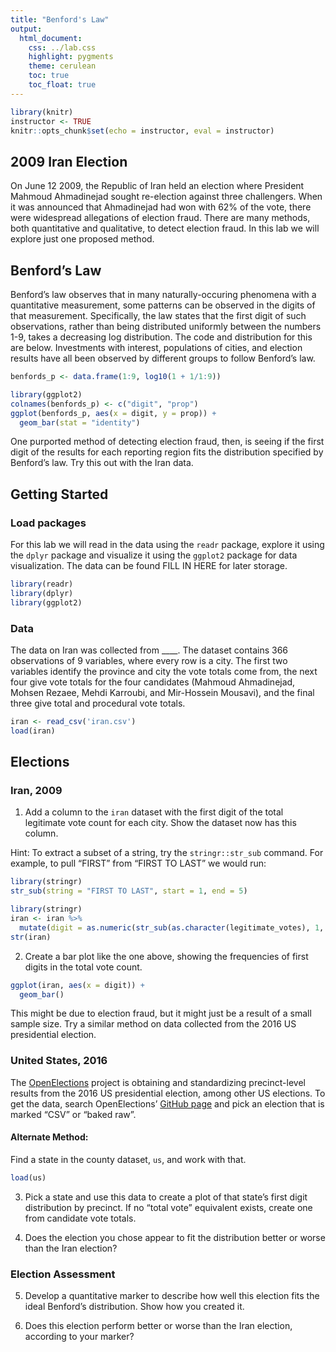 ```yaml
---
title: "Benford's Law"
output:
  html_document:
    css: ../lab.css
    highlight: pygments
    theme: cerulean
    toc: true
    toc_float: true
---
```


```r
library(knitr)
instructor <- TRUE
knitr::opts_chunk$set(echo = instructor, eval = instructor)
```

## 2009 Iran Election

On June 12 2009, the Republic of Iran held an election where President Mahmoud Ahmadinejad sought re-election against three challengers. When it was announced that Ahmadinejad had won with 62% of the vote, there were widespread allegations of election fraud.
There are many methods, both quantitative and qualitative, to detect election fraud. In this lab we will explore just one proposed method.

## Benford's Law

Benford's law observes that in many naturally-occuring phenomena with a quantitative measurement, some patterns can be observed in the digits of that measurement. Specifically, the law states that the first digit of such observations, rather than being distributed uniformly between the numbers 1-9, takes a decreasing log distribution. The code and distribution for this are below. Investments with interest, populations of cities, and election results have all been observed by different groups to follow Benford's law.

```r
benfords_p <- data.frame(1:9, log10(1 + 1/1:9))
```

```r
library(ggplot2)
colnames(benfords_p) <- c("digit", "prop")
ggplot(benfords_p, aes(x = digit, y = prop)) +
  geom_bar(stat = "identity")
```

One purported method of detecting election fraud, then, is seeing if the first digit of the results for each reporting region fits the distribution specified by Benford's law. Try this out with the Iran data.

## Getting Started

### Load packages

For this lab we will read in the data using the `readr` package, explore it using the `dplyr` package and visualize it using the `ggplot2` package for data visualization. The data can be found FILL IN HERE for later storage.

```r
library(readr)
library(dplyr)
library(ggplot2)
```

### Data

The data on Iran was collected from ____. The dataset contains 366 observations of 9 variables, where every row is a city. The first two variables identify the province and city the vote totals come from, the next four give vote totals for the four candidates (Mahmoud Ahmadinejad, Mohsen Rezaee, Mehdi Karroubi, and Mir-Hossein Mousavi), and the final three give total and procedural vote totals. 

```r
iran <- read_csv('iran.csv')
load(iran)
```

## Elections

### Iran, 2009

1.  Add a column to the `iran` dataset with the first digit of the total legitimate vote count for each city. Show the dataset now has this column.


Hint: To extract a subset of a string, try the `stringr::str_sub` command. For example, to pull "FIRST" from "FIRST TO LAST" we would run:

```r
library(stringr)
str_sub(string = "FIRST TO LAST", start = 1, end = 5)
```

```r
library(stringr)
iran <- iran %>%
  mutate(digit = as.numeric(str_sub(as.character(legitimate_votes), 1, 1)))
str(iran)
```

2.  Create a bar plot like the one above, showing the frequencies of first digits in the total vote count.

```r
ggplot(iran, aes(x = digit)) +
  geom_bar()
```

This might be due to election fraud, but it might just be a result of a small sample size. Try a similar method on data collected from the 2016 US presidential election.


### United States, 2016

The [OpenElections](http://www.openelections.net) project is obtaining and standardizing precinct-level results from the 2016 US presidential election, among other US elections. To get the data, search OpenElections' [GitHub page](https://github.com/openelections/tracker/blob/master/state_status_2016.csv) and pick an election that is marked "CSV" or "baked raw".

#### Alternate Method:

Find a state in the county dataset, `us`, and work with that.

```r
load(us)
```


3. Pick a state and use this data to create a plot of that state's first digit distribution by precinct. If no "total vote" equivalent exists, create one from candidate vote totals.

4. Does the election you chose appear to fit the distribution better or worse than the Iran election?

### Election Assessment

5. Develop a quantitative marker to describe how well this election fits the ideal Benford's distribution. Show how you created it.



6. Does this election perform better or worse than the Iran election, according to your marker?
